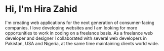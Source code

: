 # Hi, I'm Hira Zahid

I'm creating web applications for the next generation of consumer-facing companies. I love developing websites and I am looking for more opportunities to work in coding on a freelance basis.
As a freelance web developer and designer I collaborated with several web developers in Pakistan, USA 
and Nigeria, at the same time maintaining clients world wide.
